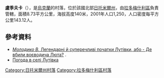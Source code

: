 {{coord|50|31|0|N|29|16|38|E|scale:30000|display=title}}

'''盧季夫卡'''（{{lang-uk|Лутівка}}），是[[烏克蘭|烏克蘭]]的村落，位於該國北部[[日托米爾州|日托米爾州]]，由[[拉多梅什利區|拉多梅什利區]]負責管轄，面積8.73平方公里，海拔高度140米，2001年人口1,250，人口密度每平方公里143.12人。

==參考資料== 
* [http://radomyshl.blogspot.com/2016/02/blog-post.html ''Молодико В.'' Легендарні й суперечливі початки Лутівки, або - Де вбили воєводича Люта?] {{Wayback|url=http://radomyshl.blogspot.com/2016/02/blog-post.html |date=20200220191005 }}.
* [http://weather.in.ua/ua/zhitomirskaja/14066 Погода в селі Лутівка] {{Wayback|url=http://weather.in.ua/ua/zhitomirskaja/14066 |date=20160305083846 }}

{{DEFAULTSORT:Лутівка}}
[[Category:日托米爾州村落|Category:日托米爾州村落]]
[[Category:拉多梅什利區村落|Category:拉多梅什利區村落]]


{{Zhytomyr-geo-stub}}